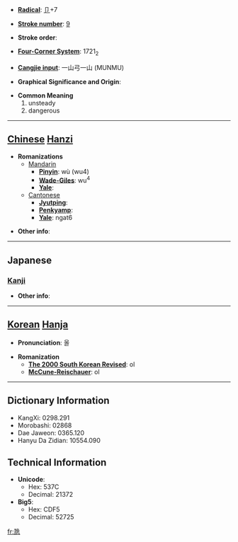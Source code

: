 * '''[[Wiktionary:Chinese radical index| Radical]]''': [[Wiktionary:Chinese radical index 卩|卩]]+7

* '''[[Wiktionary:Chinese total strokes index|Stroke number]]''': [[Wiktionary:Chinese total strokes index 9|9]]

* '''Stroke order''': 

* '''[[Wiktionary:Chinese four corner index|Four-Corner System]]''': 1721<sub>2</sub>

* '''[[Wiktionary:Chinese Cangjie index|Cangjie input]]''': 一山弓一山 (MUNMU)

* '''Graphical Significance and Origin''': 

* '''Common Meaning'''
*#unsteady
*# dangerous


----

== [[Chinese]] [[Hanzi]] ==

* '''Romanizations'''
** [[Mandarin]]
*** '''[[Pinyin]]''': wù (wu4)
*** '''[[Wade-Giles]]''': wu<sup>4</sup>
*** '''[[Yale]]''': 
**[[Cantonese]]
***'''[[Jyutping]]''':
***'''[[Penkyamp]]''': 
***'''[[Yale]]''': ngat6

* '''Other info''': 

----

==Japanese==
===[[Kanji]]===
{{kanji|on readings=[[ごつ]] (gotsu), [[ごち]] (gochi)|kun readings=[[あやい]] (ayai)}}

* '''Other info''':  

----

== [[Korean]] [[Hanja]] ==

* '''Pronunciation''': 올

* '''Romanization'''
** '''[[The 2000 South Korean Revised Romanization|The 2000 South Korean Revised]]''': ol
** '''[[McCune-Reischauer]]''': ol

----

== Dictionary Information ==

* KangXi: 0298.291
* Morobashi: 02868
* Dae Jaweon: 0365.120
* Hanyu Da Zidian: 10554.090

== Technical Information ==

* '''Unicode''':
** Hex: 537C
** Decimal: 21372
* '''Big5''':
** Hex: CDF5
** Decimal: 52725

[[fr:卼]]